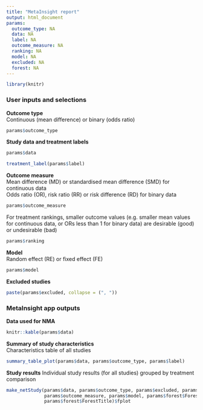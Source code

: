 ```yaml
---
title: "MetaInsight report"
output: html_document
params:
  outcome_type: NA
  data: NA
  label: NA
  outcome_measure: NA
  ranking: NA
  model: NA
  excluded: NA
  forest: NA
---
```


```r
library(knitr)

```

### User inputs and selections

**Outcome type**  
Continuous (mean difference) or binary (odds ratio)

```r
params$outcome_type
```

**Study data and treatment labels**

```r
params$data

treatment_label(params$label)
```

**Outcome measure**  
Mean difference (MD) or standardised mean difference (SMD) for continuous data  
Odds ratio (OR), risk ratio (RR) or risk difference (RD) for binary data  

```r
params$outcome_measure
```

For treatment rankings, smaller outcome values (e.g. smaller mean values for continuous data, or ORs less than 1 for binary data) are desirable (good) or undesirable (bad)

```r
params$ranking
```

**Model**  
Random effect (RE) or fixed effect (FE)

```r
params$model
```

**Excluded studies**

```r
paste(params$excluded, collapse = (", "))
```

### MetaInsight app outputs  

**Data used for NMA** 

```r
knitr::kable(params$data)
```

**Summary of study characteristics**  
Characteristics table of all studies

```r
summary_table_plot(params$data, params$outcome_type, params$label)
```

<!-- **Summary of study characteristics**   -->
<!-- Characteristics table with studies excluded -->

<!-- ```{r} -->
<!-- summary_table_plot(filter(params$data, !Study %in% params$excluded), params$outcome_type, params$label) -->
<!-- ``` -->

**Study results**
Individual study results (for all studies) grouped by treatment comparison

```r
make_netStudy(params$data, params$outcome_type, params$excluded, params$label,
              params$outcome_measure, params$model, params$forest$ForestHeader,
              params$forest$ForestTitle)$fplot

```






